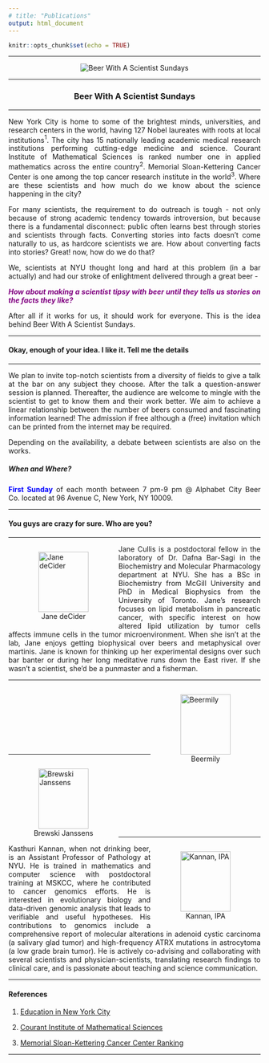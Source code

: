 ```yaml
---
# title: "Publications"
output: html_document
---
```


```r
knitr::opts_chunk$set(echo = TRUE)
```

<style>
body {
text-align: justify}
figure figcaption {
    text-align: center;}
</style>

---

<div style="text-align:center" markdown="1">

![](BWASS.jpeg "Beer With A Scientist Sundays")
</div>

---

<center> <h3>Beer With A Scientist Sundays</h3> </center>

---

New York City is home to some of the brightest minds, universities, and research centers in the world, having 127 Nobel laureates with roots at local institutions$^1$. The city has 15 nationally leading academic medical research institutions performing cutting-edge medicine and science. Courant Institute of Mathematical Sciences is ranked number one in applied mathematics across the entire country$^{2}$. Memorial Sloan-Kettering Cancer Center is one among the top cancer research institute in the world$^{3}$. Where are these scientists and how much do we know about the science happening in the city? 

For many scientists, the requirement to do outreach is tough - not only because of strong academic tendency towards introversion, but because there is a fundamental disconnect: public often learns best through stories and scientists through facts. Converting stories into facts doesn't come naturally to us, as hardcore scientists we are. How about converting facts into stories? Great! now, how do we do that?

We, scientists at NYU thought long and hard at this problem (in a bar actually) and had our stroke of enlightment delivered through a great beer - 

<span style="color:purple"> _**How about making a scientist tipsy with beer until they tells us stories on the facts they like?**_ </span>

After all if it works for us, it should work for everyone. This is the idea behind Beer With A Scientist Sundays.

---

#### Okay, enough of your idea. I like it. Tell me the details

---

We plan to invite top-notch scientists from a diversity of fields to give a talk at the bar on any subject they choose. After the talk a question-answer session is planned. Thereafter, the audience are welcome to mingle with the scientist to get to know them and their work better. We aim to achieve a linear relationship between the number of beers consumed and fascinating information learned! The admission if free although a (free) invitation which can be printed from the internet may be required.

Depending on the availability, a debate between scientists are also on the works.

##### When and Where? 

<span style="color:blue"> **First Sunday** </span> of each month between 7 pm-9 pm @ Alphabet City Beer Co. located at 96 Avenue C, New York, NY 10009.

---

#### You guys are crazy for sure. Who are you?

---

<figure style="float:left;">
  <img alt="Jane deCider" src="Jane.jpeg" height = 120; width = 100; hspace="20" />
  <figcaption> Jane deCider </figcaption>
</figure>

Jane Cullis is a postdoctoral fellow in the laboratory of Dr. Dafna Bar-Sagi in the Biochemistry and Molecular Pharmacology department at NYU. She has a BSc in Biochemistry from McGill University and PhD in Medical Biophysics from the University of Toronto. Jane’s research focuses on lipid metabolism in pancreatic cancer, with specific interest on how altered lipid utilization by tumor cells affects immune cells in the tumor microenvironment. When she isn’t at the lab, Jane enjoys getting biophysical over beers and metaphysical over martinis. Jane is known for thinking up her experimental designs over such bar banter or during her long meditative runs down the East river. If she wasn’t a scientist, she’d be a punmaster and a fisherman. 

---

<figure style="float:right;">
  <img alt="Beermily" src="Emily.jpeg"  height = 120; width = 100; hspace="20" />
  <figcaption> Beermily </figcaption>
</figure>

<br> <br> <br> <br> <br> <br> <br> 

---

<figure style="float:left;">
  <img alt="Brewski Janssens" src="Bryce.png"  height = 120; width = 100; hspace="20" />
  <figcaption> Brewski Janssens </figcaption>
</figure>

<br> <br> <br> <br> <br> <br> <br> <br>

---

<figure style="float:right;">
  <img alt="Kannan, IPA" src="Kasthuri.jpeg"  height = 120; width = 100; hspace="20" />
  <figcaption> Kannan, IPA </figcaption>
</figure>

Kasthuri Kannan, when not drinking beer, is an Assistant Professor of Pathology at NYU. He is trained in mathematics and computer science with postdoctoral training at MSKCC, where he contributed to cancer genomics efforts. He is interested in evolutionary biology and data-driven genomic analysis that leads to verifiable and useful hypotheses. His contributions to genomics include a comprehensive report of molecular alterations in adenoid cystic carcinoma (a salivary glad tumor) and high-frequency ATRX mutations in astrocytoma (a low grade brain tumor). He is actively co-advising and collaborating with several scientists and physician-scientists, translating research findings to clinical care, and is passionate about teaching and science communication.

---

#### References

1. [Education in New York City](https://en.wikipedia.org/wiki/Education_in_New_York_City)

2. [Courant Institute of Mathematical Sciences](https://en.wikipedia.org/wiki/Courant_Institute_of_Mathematical_Sciences)

3. [Memorial Sloan-Kettering Cancer Center Ranking](https://health.usnews.com/best-hospitals/area/ny/memorial-sloan-kettering-cancer-center-6213060)

---